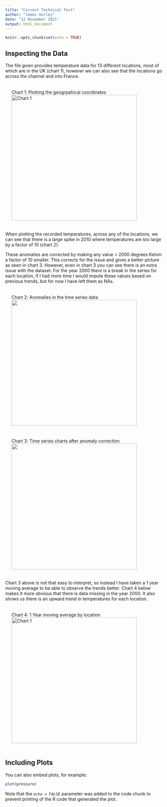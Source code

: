 ```yaml
---
title: "Cervest Technical Test"
author: "James Hurley"
date: "12 November 2021"
output: html_document
---
```


```r
knitr::opts_chunk$set(echo = TRUE)
```

## Inspecting the Data

The file given provides temperature data for 13 different locations, most of which are in the UK (chart 1), however we can also see that the locations go across the channel and into France.

<div class = "row">
  <div class = "col-md-6" style="padding: 20px;">
  Chart 1: Plotting the geogrpahical coordinates
  ![Chart 1](../charts/uk_coordinate_map.png){width=400px}
  </div>
</div>

When plotting the recorded temperatures, across any of the locations, we can see that there is a large spike in 2010 where temperatures are too large by a factor of 10 (chart 2).

These anomalies are corrected by making any value > 2000 degrees Kelvin a factor of 10 smaller. This corrects for the issue and gives a better picture as seen in chart 3. However, even in chart 3 you can see there is an extra issue with the dataset. For the year 2000 there is a break in the series for each location, if I had more time I would impute these values based on previous trends, but for now I have left them as NAs.


<div class = "row">

  <div class = "col-md-6" style="padding: 20px;">
  Chart 2: Anomalies in the time series data
  ![](../charts/anomaly_chart.png){width=400px} 
  </div>

  <div class = "col-md-6" style="padding: 20px;">
  Chart 3: Time series charts after anomaly correction
  ![](../charts/anomaly_chart_cleaned.png){width=400px} 
  </div>
  
</div>

Chart 3 above is not that easy to interpret, so instead I have taken a 1 year moving average to be able to observe the trends better. Chart 4 below makes it more obvious that there is data missing in the year 2000. It also shows us there is an upward trend in temperatures for each location.

<div class = "row">
  <div class = "col-md-6" style="padding: 20px;">
  Chart 4: 1 Year moving average by location
  ![Chart 1](../charts/anomaly_chart_cleaned_ma.png){width=400px}
  </div>
</div>



## Including Plots

You can also embed plots, for example:

```r
plot(pressure)
```

Note that the `echo = FALSE` parameter was added to the code chunk to prevent printing of the R code that generated the plot.
